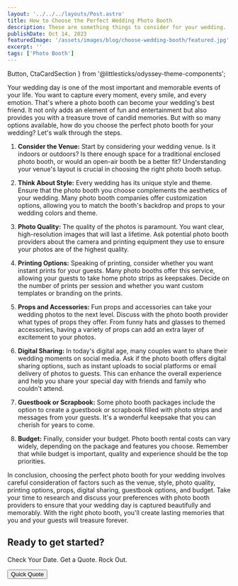 ```yaml
---
layout: '../../../layouts/Post.astro'
title: How to Choose the Perfect Wedding Photo Booth
description: These are something things to consider for your wedding.
publishDate: Oct 14, 2023
featuredImage: '/assets/images/blog/choose-wedding-booth/featured.jpg'
excerpt: ''
tags: ['Photo Booth']
---
```

  Button,
  CtaCardSection
} from '@littlesticks/odyssey-theme-components';

Your wedding day is one of the most important and memorable events of your life. You want to capture every moment, every smile, and every emotion. That's where a photo booth can become your wedding's best friend. It not only adds an element of fun and entertainment but also provides you with a treasure trove of candid memories. But with so many options available, how do you choose the perfect photo booth for your wedding? Let's walk through the steps.

1. **Consider the Venue:** Start by considering your wedding venue. Is it indoors or outdoors? Is there enough space for a traditional enclosed photo booth, or would an open-air booth be a better fit? Understanding your venue's layout is crucial in choosing the right photo booth setup.

2. **Think About Style:** Every wedding has its unique style and theme. Ensure that the photo booth you choose complements the aesthetics of your wedding. Many photo booth companies offer customization options, allowing you to match the booth's backdrop and props to your wedding colors and theme.

3. **Photo Quality:** The quality of the photos is paramount. You want clear, high-resolution images that will last a lifetime. Ask potential photo booth providers about the camera and printing equipment they use to ensure your photos are of the highest quality.

4. **Printing Options:** Speaking of printing, consider whether you want instant prints for your guests. Many photo booths offer this service, allowing your guests to take home photo strips as keepsakes. Decide on the number of prints per session and whether you want custom templates or branding on the prints.

5. **Props and Accessories:** Fun props and accessories can take your wedding photos to the next level. Discuss with the photo booth provider what types of props they offer. From funny hats and glasses to themed accessories, having a variety of props can add an extra layer of excitement to your photos.

6. **Digital Sharing:** In today's digital age, many couples want to share their wedding moments on social media. Ask if the photo booth offers digital sharing options, such as instant uploads to social platforms or email delivery of photos to guests. This can enhance the overall experience and help you share your special day with friends and family who couldn't attend.

7. **Guestbook or Scrapbook:** Some photo booth packages include the option to create a guestbook or scrapbook filled with photo strips and messages from your guests. It's a wonderful keepsake that you can cherish for years to come.

8. **Budget:** Finally, consider your budget. Photo booth rental costs can vary widely, depending on the package and features you choose. Remember that while budget is important, quality and experience should be the top priorities.

In conclusion, choosing the perfect photo booth for your wedding involves careful consideration of factors such as the venue, style, photo quality, printing options, props, digital sharing, guestbook options, and budget. Take your time to research and discuss your preferences with photo booth providers to ensure that your wedding day is captured beautifully and memorably. With the right photo booth, you'll create lasting memories that you and your guests will treasure forever.

<CtaCardSection background="var(--theme-surface-1)" color="var(--theme-on-surface-2)">
    <h2>Ready to get started?</h2>
    <p>Check Your Date. Get a Quote. Rock Out.</p>
    <Button href="/quote" customIcon>
    Quick Quote
    <Fragment slot="icon">
      <Icon name="ic:baseline-chevron-right"/>
    </Fragment>
    </Button>
</CtaCardSection>